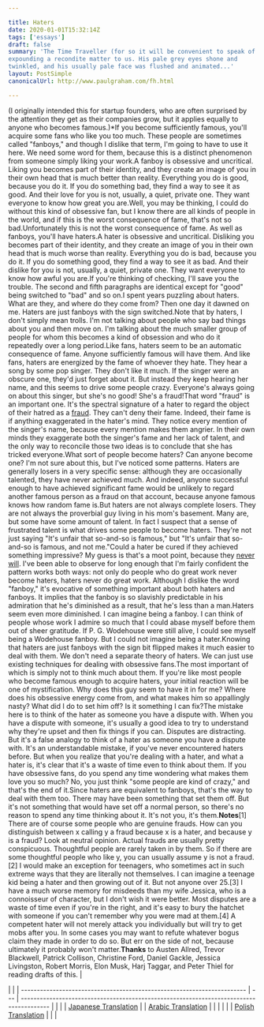 ```yaml
---

title: Haters
date: 2020-01-01T15:32:14Z
tags: ['essays']
draft: false
summary: 'The Time Traveller (for so it will be convenient to speak of him) was
expounding a recondite matter to us. His pale grey eyes shone and
twinkled, and his usually pale face was flushed and animated...'
layout: PostSimple
canonicalUrl: http://www.paulgraham.com/fh.html

---
```


(I originally intended this for startup founders, who are often
surprised by the attention they get as their companies grow, but
it applies equally to anyone who becomes famous.)\*If you become sufficiently famous, you'll acquire some fans who
like you too much. These people are sometimes called "fanboys," and
though I dislike that term, I'm going to have to use it here. We
need some word for them, because this is a distinct phenomenon from
someone simply liking your work.A fanboy is obsessive and uncritical. Liking you becomes part of
their identity, and they create an image of you in their own head
that is much better than reality. Everything you do is good, because
you do it. If you do something bad, they find a way to see it as
good. And their love for you is not, usually, a quiet, private one.
They want everyone to know how great you are.Well, you may be thinking, I could do without this kind of obsessive
fan, but I know there are all kinds of people in the world, and if
this is the worst consequence of fame, that's not so bad.Unfortunately this is not the worst consequence of fame. As well
as fanboys, you'll have haters.A hater is obsessive and uncritical. Disliking you becomes part of
their identity, and they create an image of you in their own head
that is much worse than reality. Everything you do is bad, because
you do it. If you do something good, they find a way to see it as
bad. And their dislike for you is not, usually, a quiet, private
one. They want everyone to know how awful you are.If you're thinking of checking, I'll save you the trouble. The
second and fifth paragraphs are identical except for "good" being
switched to "bad" and so on.I spent years puzzling about haters. What are they, and where do
they come from? Then one day it dawned on me. Haters are just fanboys
with the sign switched.Note that by haters, I don't simply mean trolls. I'm not talking about
people who say bad things about you and then move on. I'm talking
about the much smaller group of people for whom this becomes a
kind of obsession and who do it repeatedly over a long period.Like fans, haters seem to be an automatic consequence of fame.
Anyone sufficiently famous will have them. And like fans, haters
are energized by the fame of whoever they hate. They hear a song
by some pop singer. They don't like it much. If the singer were an
obscure one, they'd just forget about it. But instead they keep
hearing her name, and this seems to drive some people crazy.
Everyone's always going on about this singer, but she's no good!
She's a fraud!That word "fraud" is an important one. It's the spectral signature
of a hater to regard the object of their hatred as a
[fraud](https://twitter.com/search?q=Musk%20fraud&src=typed_query&f=live). They
can't deny their fame. Indeed, their fame is if anything exaggerated
in the hater's mind. They notice every mention of the singer's name,
because every mention makes them angrier. In their own minds they
exaggerate both the singer's fame and her lack of talent, and the
only way to reconcile those two ideas is to conclude that she has
tricked everyone.What sort of people become haters? Can anyone become one? I'm not
sure about this, but I've noticed some patterns. Haters are generally
losers in a very specific sense: although they are occasionally
talented, they have never achieved much. And indeed, anyone
successful enough to have achieved significant fame would be unlikely
to regard another famous person as a fraud on that account, because
anyone famous knows how random fame is.But haters are not always complete losers. They are not always the
proverbial guy living in his mom's basement. Many are, but some
have some amount of talent. In fact I suspect that a sense of
frustrated talent is what drives some people to become haters.
They're not just saying "It's unfair that so-and-so is famous," but
"It's unfair that so-and-so is famous, and not me."Could a hater be cured if they achieved something impressive? My
guess is that's a moot point, because they
[never will](mean.html). I've been
able to observe for long enough that I'm fairly confident the pattern
works both ways: not only do people who do great work never become
haters, haters never do great work. Although I dislike the word
"fanboy," it's evocative of something important about both haters
and fanboys. It implies that the fanboy is so slavishly predictable in his admiration
that he's diminished as a result, that he's less than a man.Haters seem even more diminished. I can imagine being a fanboy.
I can think of people whose work I admire so much that I could abase
myself before them out of sheer gratitude. If P. G. Wodehouse were
still alive, I could see myself being a Wodehouse fanboy. But I
could not imagine being a hater.Knowing that haters are just fanboys with the sign bit flipped makes
it much easier to deal with them. We don't need a separate theory
of haters. We can just use existing techniques for dealing with
obsessive fans.The most important of which is simply not to think much about them.
If you're like most people who become famous enough to acquire
haters, your initial reaction will be one of mystification. Why
does this guy seem to have it in for me? Where does his obsessive
energy come from, and what makes him so appallingly nasty? What did
I do to set him off? Is it something I can fix?The mistake here is to think of the hater as someone you have a
dispute with. When you have a dispute with someone, it's usually a
good idea to try to understand why they're upset and then fix things
if you can. Disputes are distracting. But it's a false analogy to
think of a hater as someone you have a dispute with. It's an
understandable mistake, if you've never encountered haters before.
But when you realize that you're dealing with a hater, and what a
hater is, it's clear that it's a waste of time even to think about
them. If you have obsessive fans, do you spend any time wondering
what makes them love you so much? No, you just think "some
people are kind of crazy," and that's the end of it.Since haters are equivalent to fanboys, that's the way to deal with
them too. There may have been something that set them off. But it's
not something that would have set off a normal person, so there's
no reason to spend any time thinking about it. It's not you, it's
them.**Notes**[1] There are of course some people who are genuine frauds. How can
you distinguish between x calling y a fraud because x is a hater,
and because y is a fraud? Look at neutral opinion. Actual frauds
are usually pretty conspicuous. Thoughtful people are rarely taken
in by them. So if there are some thoughtful people who like y, you
can usually assume y is not a fraud.[2] I would make an exception for teenagers, who sometimes act in
such extreme ways that they are literally not themselves. I can
imagine a teenage kid being a hater and then growing out of it. But
not anyone over 25.[3] I have a much worse memory for misdeeds than my wife Jessica,
who is a connoisseur of character, but I don't wish it were better.
Most disputes are a waste of time even if you're in the right, and
it's easy to bury the hatchet with someone if you can't remember
why you were mad at them.[4] A competent hater will not merely attack you individually but
will try to get mobs after you. In some cases you may want to refute
whatever bogus claim they made in order to do so. But err on the
side of not, because ultimately it probably won't matter.**Thanks** to Austen Allred, Trevor Blackwell, Patrick Collison,
Christine Ford, Daniel Gackle, Jessica Livingston, Robert Morris,
Elon Musk, Harj Taggar, and Peter Thiel for reading drafts of this. |

|                                                                         |
| ----------------------------------------------------------------------- | --- | --------------------------------------------------------------------------------------- |
|                                                                         |
| [Japanese Translation](https://note.com/tokyojack/n/n5c47575488b6)      |     | [Arabic Translation](https://tldrarabiccontents.blogspot.com/2020/01/blog-post_22.html) |
|                                                                         |
|                                                                         |
| [Polish Translation](https://stronglyagainst.com/pgraham-fanboy-hater/) |
|                                                                         |
